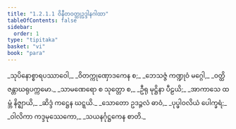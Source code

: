 ```yaml
---
title: "1.2.1.1 ဝိနီတဝတ္ထုဥဒ္ဒါနဂါထာ"
tableOfContents: false
sidebar:
  order: 1
type: "tipitaka"
basket: "vi"
book: "para"
---
```



<DynamicBreadcrumb />

<Paragraph number="942" type="verses" book="para">
_သုပိနောစ္စာရပဿာဝေါ,_  
_ဝိတက္ကုဏှောဒကေန စ;_  
_ဘေသဇ္ဇံ ကဏ္ဍုဝံ မဂ္ဂေါ,_  
_ဝတ္ထိ ဇန္တာဃရုပက္ကမော._  

</Paragraph>

<Paragraph number="943" type="verses" book="para">
_သာမဏေရော စ သုတ္တော စ,_  
_ဦရု မုဋ္ဌိနာ ပီဠယိ;_  
_အာကာသေ ထမ္ဘံ နိဇ္ဈာယိ,_  
_ဆိဒ္ဒံ ကဋ္ဌေန ဃဋ္ဋယိ._  

</Paragraph>

<Paragraph number="944" type="verses" book="para">
_သောတော ဥဒဉ္ဇလံ ဓာဝံ,_  
_ပုပ္ဖါဝလိယံ ပေါက္ခရံ;_  
_ဝါလိကာ ကဒ္ဒမုဿေကော,_  
_သယနင်္ဂုဋ္ဌကေန စာတိ._
</Paragraph>